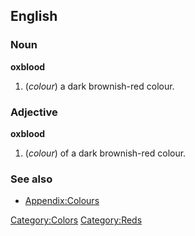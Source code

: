 ==English==

===Noun===
'''oxblood'''
#(''colour'') a dark brownish-red colour.

===Adjective===
'''oxblood'''
#(''colour'') of a dark brownish-red colour.

===See also===
*[[Wiktionary_Appendix:Colours|Appendix:Colours]]

[[Category:Colors]]
[[Category:Reds]]
